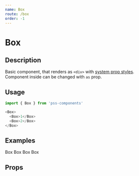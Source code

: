 ```yaml
---
name: Box
route: /box
order: -1
---
```



# Box

## Description

Basic component, that renders as `<div>` with [system prop styles](https://github.com/exah/pss/blob/master/docs/api.md#system). Component inside can be changed with `as` prop.


## Usage

```js
import { Box } from 'pss-components'
```

```js
<Box>
  <Box>1</Box>
  <Box>2</Box>
</Box>
```


## Examples

<Playground>
  <Box>
    Box
  </Box>
</Playground>

<Playground>
  <Box bg='hotpink' mb={1}>
    Box
  </Box>
  <Box bg='coral'>
    Box
  </Box>
</Playground>


<Playground>
  <Box bg='royalblue' ratio={{ all: 16 / 9, sm: 1 }}>
    Box
  </Box>
</Playground>

## Props

<PropsTable of={Box} />
